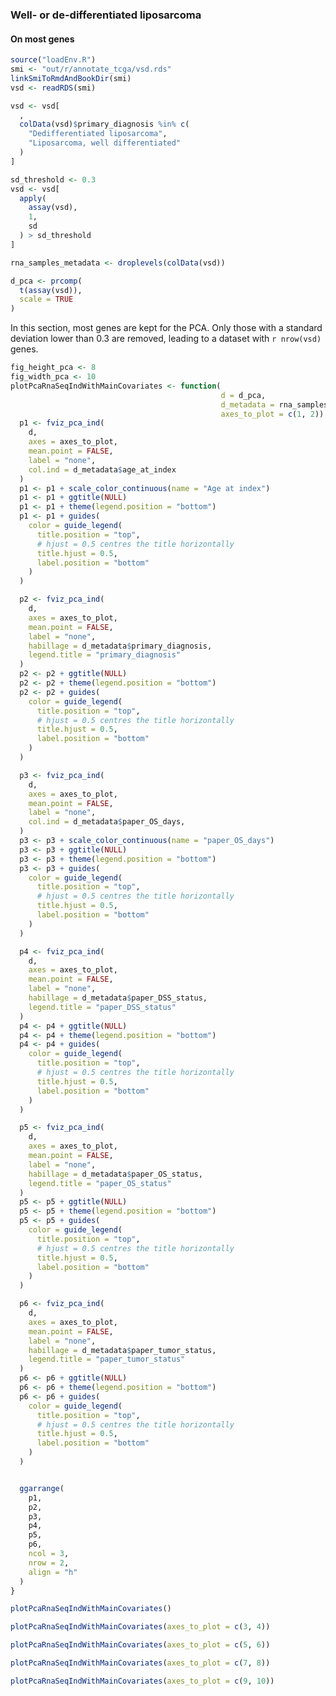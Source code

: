 ### Well- or de-differentiated liposarcoma {#resultsPcaWellOrDeDifferentiatedLiposarcoma}

#### On most genes {#resultsPcaWellOrDeDifferentiatedLiposarcomaOnMostGenes}

```r
source("loadEnv.R")
smi <- "out/r/annotate_tcga/vsd.rds"
linkSmiToRmdAndBookDir(smi)
vsd <- readRDS(smi)

vsd <- vsd[
  ,
  colData(vsd)$primary_diagnosis %in% c(
    "Dedifferentiated liposarcoma",
    "Liposarcoma, well differentiated"
  )
]

sd_threshold <- 0.3
vsd <- vsd[
  apply(
    assay(vsd),
    1,
    sd
  ) > sd_threshold
]

rna_samples_metadata <- droplevels(colData(vsd))

d_pca <- prcomp(
  t(assay(vsd)),
  scale = TRUE
)
```

In this section, most genes are kept for the PCA. Only those with a standard deviation lower than 0.3 are removed, leading to a dataset with `r nrow(vsd)` genes.

```r
fig_height_pca <- 8
fig_width_pca <- 10
plotPcaRnaSeqIndWithMainCovariates <- function(
                                               d = d_pca,
                                               d_metadata = rna_samples_metadata,
                                               axes_to_plot = c(1, 2)) {
  p1 <- fviz_pca_ind(
    d,
    axes = axes_to_plot,
    mean.point = FALSE,
    label = "none",
    col.ind = d_metadata$age_at_index
  )
  p1 <- p1 + scale_color_continuous(name = "Age at index")
  p1 <- p1 + ggtitle(NULL)
  p1 <- p1 + theme(legend.position = "bottom")
  p1 <- p1 + guides(
    color = guide_legend(
      title.position = "top",
      # hjust = 0.5 centres the title horizontally
      title.hjust = 0.5,
      label.position = "bottom"
    )
  )

  p2 <- fviz_pca_ind(
    d,
    axes = axes_to_plot,
    mean.point = FALSE,
    label = "none",
    habillage = d_metadata$primary_diagnosis,
    legend.title = "primary_diagnosis"
  )
  p2 <- p2 + ggtitle(NULL)
  p2 <- p2 + theme(legend.position = "bottom")
  p2 <- p2 + guides(
    color = guide_legend(
      title.position = "top",
      # hjust = 0.5 centres the title horizontally
      title.hjust = 0.5,
      label.position = "bottom"
    )
  )

  p3 <- fviz_pca_ind(
    d,
    axes = axes_to_plot,
    mean.point = FALSE,
    label = "none",
    col.ind = d_metadata$paper_OS_days,
  )
  p3 <- p3 + scale_color_continuous(name = "paper_OS_days")
  p3 <- p3 + ggtitle(NULL)
  p3 <- p3 + theme(legend.position = "bottom")
  p3 <- p3 + guides(
    color = guide_legend(
      title.position = "top",
      # hjust = 0.5 centres the title horizontally
      title.hjust = 0.5,
      label.position = "bottom"
    )
  )

  p4 <- fviz_pca_ind(
    d,
    axes = axes_to_plot,
    mean.point = FALSE,
    label = "none",
    habillage = d_metadata$paper_DSS_status,
    legend.title = "paper_DSS_status"
  )
  p4 <- p4 + ggtitle(NULL)
  p4 <- p4 + theme(legend.position = "bottom")
  p4 <- p4 + guides(
    color = guide_legend(
      title.position = "top",
      # hjust = 0.5 centres the title horizontally
      title.hjust = 0.5,
      label.position = "bottom"
    )
  )

  p5 <- fviz_pca_ind(
    d,
    axes = axes_to_plot,
    mean.point = FALSE,
    label = "none",
    habillage = d_metadata$paper_OS_status,
    legend.title = "paper_OS_status"
  )
  p5 <- p5 + ggtitle(NULL)
  p5 <- p5 + theme(legend.position = "bottom")
  p5 <- p5 + guides(
    color = guide_legend(
      title.position = "top",
      # hjust = 0.5 centres the title horizontally
      title.hjust = 0.5,
      label.position = "bottom"
    )
  )

  p6 <- fviz_pca_ind(
    d,
    axes = axes_to_plot,
    mean.point = FALSE,
    label = "none",
    habillage = d_metadata$paper_tumor_status,
    legend.title = "paper_tumor_status"
  )
  p6 <- p6 + ggtitle(NULL)
  p6 <- p6 + theme(legend.position = "bottom")
  p6 <- p6 + guides(
    color = guide_legend(
      title.position = "top",
      # hjust = 0.5 centres the title horizontally
      title.hjust = 0.5,
      label.position = "bottom"
    )
  )


  ggarrange(
    p1,
    p2,
    p3,
    p4,
    p5,
    p6,
    ncol = 3,
    nrow = 2,
    align = "h"
  )
}
```

```r
plotPcaRnaSeqIndWithMainCovariates()
```

```r
plotPcaRnaSeqIndWithMainCovariates(axes_to_plot = c(3, 4))
```

```r
plotPcaRnaSeqIndWithMainCovariates(axes_to_plot = c(5, 6))
```

```r
plotPcaRnaSeqIndWithMainCovariates(axes_to_plot = c(7, 8))
```

```r
plotPcaRnaSeqIndWithMainCovariates(axes_to_plot = c(9, 10))
```
